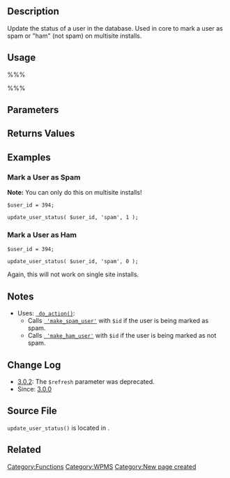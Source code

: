 == Description ==

Update the status of a user in the database. Used in core to mark a user as spam or "ham" (not spam) on multisite installs.

== Usage ==

%%%<?php update_user_status( $id, $pref, $value ); ?>%%%

== Parameters ==

{{Parameter|$id|integer|The ID of the user.}}
{{Parameter|$pref|string|The column in the <tt>[[Database_Description#Table:_wp_users_2 | wp_users]]</tt> table to update the user's status in (presumably <tt>user_status</tt>, <tt>spam</tt> or <tt>deleted</tt>).}}
{{Parameter|$value|integer|The new status for the user.}}
{{Parameter|$deprecated|null|This parameter is deprecated and should not be used.|optional|<tt>null</tt>}}

== Returns Values ==

{{Return||integer|Returns the <tt>$value</tt> parameter.}}

== Examples ==

=== Mark a User as Spam ===

'''Note:''' You can only do this on multisite installs!

<pre>
$user_id = 394;

update_user_status( $user_id, 'spam', 1 );
</pre>

=== Mark a User as Ham ===

<pre>
$user_id = 394;

update_user_status( $user_id, 'spam', 0 );
</pre>

Again, this will not work on single site installs.

== Notes ==

* Uses: <tt>[[Function_Reference/do_action | do_action()]]</tt>:
** Calls <tt>[[Plugin_API/Action_Reference/make_spam_user | 'make_spam_user']]</tt> with <tt>$id</tt> if the user is being marked as spam.
** Calls <tt>[[Plugin_API/Action_Reference/make_ham_user | 'make_ham_user']]</tt> with <tt>$id</tt> if the user is being marked as not spam.

== Change Log ==

* [[Version_3.0.2 | 3.0.2]]: The <tt>$refresh</tt> parameter was deprecated.
* Since: [[Version_3.0 | 3.0.0]]

== Source File ==

<tt>update_user_status()</tt> is located in {{Trac|wp-admin/includes/ms.php}}.

== Related ==

{{Tag Footer}}

{{Copyedit}}

[[Category:Functions]][[Category:WPMS]]

[[Category:New page created]]